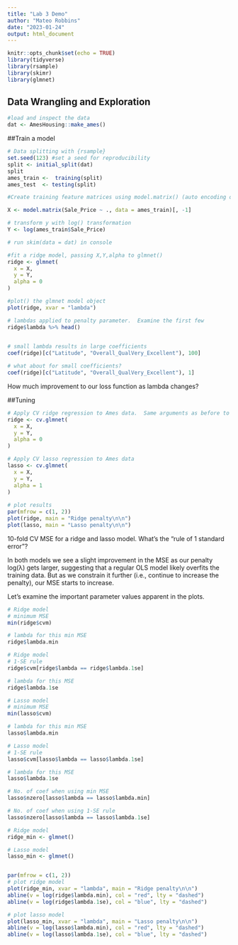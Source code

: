 ```yaml
---
title: "Lab 3 Demo"
author: "Mateo Robbins"
date: "2023-01-24"
output: html_document
---
```


```r
knitr::opts_chunk$set(echo = TRUE)
library(tidyverse)
library(rsample)
library(skimr)
library(glmnet)
```

## Data Wrangling and Exploration
```r
#load and inspect the data
dat <- AmesHousing::make_ames()

```

##Train a model
```r
# Data splitting with {rsample} 
set.seed(123) #set a seed for reproducibility
split <- initial_split(dat)
split
ames_train <-  training(split)
ames_test  <- testing(split)

```

```r
#Create training feature matrices using model.matrix() (auto encoding of categorical variables)

X <- model.matrix(Sale_Price ~ ., data = ames_train)[, -1]

# transform y with log() transformation
Y <- log(ames_train$Sale_Price)

# run skim(data = dat) in console
```

```r
#fit a ridge model, passing X,Y,alpha to glmnet()
ridge <- glmnet(
  x = X,
  y = Y,
  alpha = 0
)

#plot() the glmnet model object
plot(ridge, xvar = "lambda")  
```

```r
# lambdas applied to penalty parameter.  Examine the first few
ridge$lambda %>% head()
  
```

```r
# small lambda results in large coefficients
coef(ridge)[c("Latitude", "Overall_QualVery_Excellent"), 100]
```

```r
# what about for small coefficients?
coef(ridge)[c("Latitude", "Overall_QualVery_Excellent"), 1]

```


How much improvement to our loss function as lambda changes?

##Tuning
```r
# Apply CV ridge regression to Ames data.  Same arguments as before to glmnet()
ridge <- cv.glmnet(
  x = X,
  y = Y,
  alpha = 0
)

# Apply CV lasso regression to Ames data
lasso <- cv.glmnet(
  x = X,
  y = Y,
  alpha = 1
)
  
# plot results
par(mfrow = c(1, 2))
plot(ridge, main = "Ridge penalty\n\n")
plot(lasso, main = "Lasso penalty\n\n")
```

10-fold CV MSE for a ridge and lasso model. What's the "rule of 1 standard error"?

In both models we see a slight improvement in the MSE as our penalty log(λ) gets larger, suggesting that a regular OLS model likely overfits the training data. But as we constrain it further (i.e., continue to increase the penalty), our MSE starts to increase. 

Let's examine the important parameter values apparent in the plots.
```r
# Ridge model
# minimum MSE
min(ridge$cvm)

# lambda for this min MSE
ridge$lambda.min
```

```r
# Ridge model
# 1-SE rule
ridge$cvm[ridge$lambda == ridge$lambda.1se]

# lambda for this MSE
ridge$lambda.1se
```

```r
# Lasso model
# minimum MSE
min(lasso$cvm)

# lambda for this min MSE
lasso$lambda.min
```

```r
# Lasso model
# 1-SE rule
lasso$cvm[lasso$lambda == lasso$lambda.1se]

# lambda for this MSE
lasso$lambda.1se
```

```r
# No. of coef when using min MSE
lasso$nzero[lasso$lambda == lasso$lambda.min]

# No. of coef when using 1-SE rule
lasso$nzero[lasso$lambda == lasso$lambda.1se]

```


```r
# Ridge model
ridge_min <- glmnet()

# Lasso model
lasso_min <- glmnet()


par(mfrow = c(1, 2))
# plot ridge model
plot(ridge_min, xvar = "lambda", main = "Ridge penalty\n\n")
abline(v = log(ridge$lambda.min), col = "red", lty = "dashed")
abline(v = log(ridge$lambda.1se), col = "blue", lty = "dashed")

# plot lasso model
plot(lasso_min, xvar = "lambda", main = "Lasso penalty\n\n")
abline(v = log(lasso$lambda.min), col = "red", lty = "dashed")
abline(v = log(lasso$lambda.1se), col = "blue", lty = "dashed")
```

